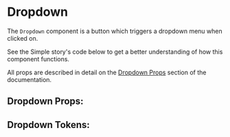 

# Dropdown

The `Dropdown` component is a button which triggers a dropdown menu when clicked on.

See the Simple story's code below to get a better understanding of how this component functions.

All props are described in detail on the [Dropdown Props](#dropdown-props) section of the documentation.

<Stories includePrimary={true} />

## Dropdown Props:

<ArgsTable of={Dropdown} />

## Dropdown Tokens:
<ThemeTokens component="Dropdown"/>

